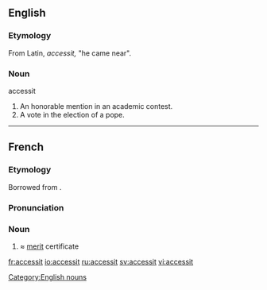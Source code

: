 ==English==

===Etymology===
From Latin, ''accessit,'' "he came near".

===Noun===
accessit

# An honorable mention in an academic contest.
# A vote in the election of a pope.

[[Category:English nouns]]

----

==French==
===Etymology===
Borrowed from {{etyl|la|fr}} {{term|accessit|lang=la}}.

===Pronunciation===
{{IPA|/aksɛsit/|/aksesit/}}

===Noun===
{{fr-noun|m}}

# {{context|school|lang=fr}} ≈ [[merit]] certificate

[[fr:accessit]]
[[io:accessit]]
[[ru:accessit]]
[[sv:accessit]]
[[vi:accessit]]